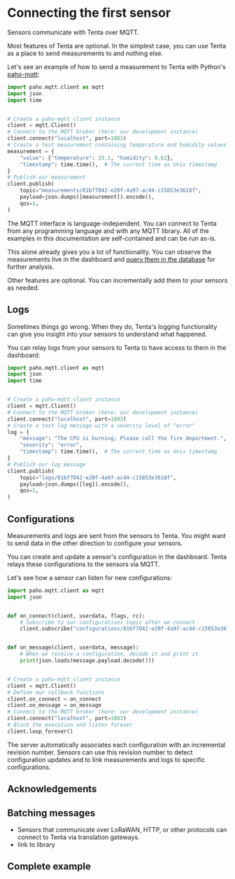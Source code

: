
# Connecting the first sensor

Sensors communicate with Tenta over MQTT.

Most features of Tenta are optional. In the simplest case, you can use Tenta as a place to send measurements to and nothing else.

Let's see an example of how to send a measurement to Tenta with Python's [paho-mqtt](https://github.com/eclipse/paho.mqtt.python):

```python
import paho.mqtt.client as mqtt
import json
import time


# Create a paho-mqtt client instance
client = mqtt.Client()
# Connect to the MQTT broker (here: our development instance)
client.connect("localhost", port=1883)
# Create a test measurement containing temperature and humidity values
measurement = {
    "value": {"temperature": 23.1, "humidity": 0.62},
    "timestamp": time.time(),  # The current time as Unix timestamp
}
# Publish our measurement
client.publish(
    topic="measurements/81bf7042-e20f-4a97-ac44-c15853e3618f",
    payload=json.dumps([measurement]).encode(),
    qos=1,
)
```

<Callout type="info" emoji="💡">
  The MQTT interface is language-independent. You can connect to Tenta from any
  programming language and with any MQTT library.
</Callout>

<Callout type="info">
  All of the examples in this documentation are self-contained and can be run
  as-is.
</Callout>

This alone already gives you a lot of functionality. You can observe the measurements live in the dashboard and [query them in the database](/export) for further analysis.

Other features are optional. You can incrementally add them to your sensors as needed.

## Logs

Sometimes things go wrong. When they do, Tenta's logging functionality can give you insight into your sensors to understand what happened.

You can relay logs from your sensors to Tenta to have access to them in the dashboard:

```python
import paho.mqtt.client as mqtt
import json
import time


# Create a paho-mqtt client instance
client = mqtt.Client()
# Connect to the MQTT broker (here: our development instance)
client.connect("localhost", port=1883)
# Create a test log message with a severity level of "error"
log = {
    "message": "The CPU is burning; Please call the fire department.",
    "severity": "error",
    "timestamp": time.time(),  # The current time as Unix timestamp
}
# Publish our log message
client.publish(
    topic="logs/81bf7042-e20f-4a97-ac44-c15853e3618f",
    payload=json.dumps([log]).encode(),
    qos=1,
)
```

## Configurations

Measurements and logs are sent from the sensors to Tenta. You might want to send data in the other direction to configure your sensors.

You can create and update a sensor's configuration in the dashboard. Tenta relays these configurations to the sensors via MQTT.

Let's see how a sensor can listen for new configurations:

```python
import paho.mqtt.client as mqtt
import json


def on_connect(client, userdata, flags, rc):
    # Subscribe to our configurations topic after we connect
    client.subscribe("configurations/81bf7042-e20f-4a97-ac44-c15853e3618f")


def on_message(client, userdata, message):
    # When we receive a configuration, decode it and print it
    print(json.loads(message.payload.decode()))


# Create a paho-mqtt client instance
client = mqtt.Client()
# Define our callback functions
client.on_connect = on_connect
client.on_message = on_message
# Connect to the MQTT broker (here: our development instance)
client.connect("localhost", port=1883)
# Block the execution and listen forever
client.loop_forever()
```

The server automatically associates each configuration with an incremental revision number. Sensors can use this revision number to detect configuration updates and to link measurements and logs to specific configurations.

## Acknowledgements

## Batching messages

- Sensors that communicate over LoRaWAN, HTTP, or other protocols can connect to Tenta via translation gateways.
- link to library

## Complete example

